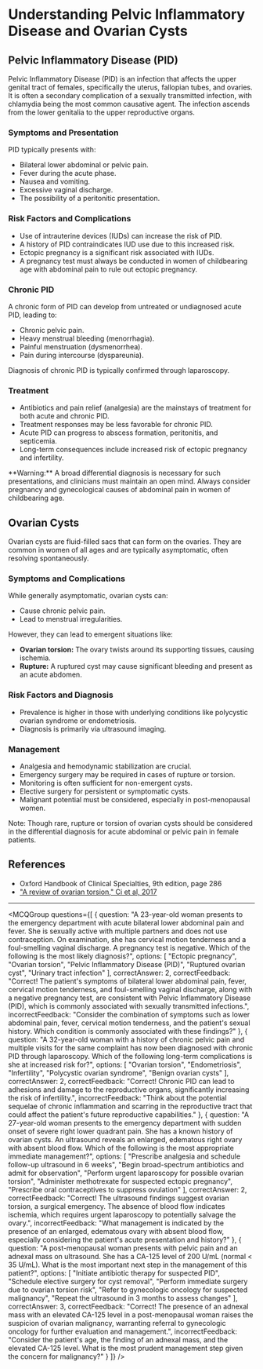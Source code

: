 
# Understanding Pelvic Inflammatory Disease and Ovarian Cysts

## Pelvic Inflammatory Disease (PID)

Pelvic Inflammatory Disease (PID) is an infection that affects the upper genital tract of females, specifically the uterus, fallopian tubes, and ovaries. It is often a secondary complication of a sexually transmitted infection, with chlamydia being the most common causative agent. The infection ascends from the lower genitalia to the upper reproductive organs.

### Symptoms and Presentation

PID typically presents with:

- Bilateral lower abdominal or pelvic pain.
- Fever during the acute phase.
- Nausea and vomiting.
- Excessive vaginal discharge.
- The possibility of a peritonitic presentation.

### Risk Factors and Complications

- Use of intrauterine devices (IUDs) can increase the risk of PID.
- A history of PID contraindicates IUD use due to this increased risk.
- Ectopic pregnancy is a significant risk associated with IUDs.
- A pregnancy test must always be conducted in women of childbearing age with abdominal pain to rule out ectopic pregnancy.

### Chronic PID

A chronic form of PID can develop from untreated or undiagnosed acute PID, leading to:

- Chronic pelvic pain.
- Heavy menstrual bleeding (menorrhagia).
- Painful menstruation (dysmenorrhea).
- Pain during intercourse (dyspareunia).

Diagnosis of chronic PID is typically confirmed through laparoscopy.

### Treatment

- Antibiotics and pain relief (analgesia) are the mainstays of treatment for both acute and chronic PID.
- Treatment responses may be less favorable for chronic PID.
- Acute PID can progress to abscess formation, peritonitis, and septicemia.
- Long-term consequences include increased risk of ectopic pregnancy and infertility.

<Callout emoji="⚠️">
**Warning:** A broad differential diagnosis is necessary for such presentations, and clinicians must maintain an open mind. Always consider pregnancy and gynecological causes of abdominal pain in women of childbearing age.
</Callout>

## Ovarian Cysts

Ovarian cysts are fluid-filled sacs that can form on the ovaries. They are common in women of all ages and are typically asymptomatic, often resolving spontaneously.

### Symptoms and Complications

While generally asymptomatic, ovarian cysts can:

- Cause chronic pelvic pain.
- Lead to menstrual irregularities.

However, they can lead to emergent situations like:
- **Ovarian torsion:** The ovary twists around its supporting tissues, causing ischemia.
- **Rupture:** A ruptured cyst may cause significant bleeding and present as an acute abdomen.

### Risk Factors and Diagnosis

- Prevalence is higher in those with underlying conditions like polycystic ovarian syndrome or endometriosis.
- Diagnosis is primarily via ultrasound imaging.

### Management

- Analgesia and hemodynamic stabilization are crucial.
- Emergency surgery may be required in cases of rupture or torsion.
- Monitoring is often sufficient for non-emergent cysts.
- Elective surgery for persistent or symptomatic cysts.
- Malignant potential must be considered, especially in post-menopausal women.

<Callout emoji="📝">
Note: Though rare, rupture or torsion of ovarian cysts should be considered in the differential diagnosis for acute abdominal or pelvic pain in female patients.
</Callout>

## References

- Oxford Handbook of Clinical Specialties, 9th edition, page 286
- ["A review of ovarian torsion," Ci et al, 2017](https://www.ncbi.nlm.nih.gov/pmc/articles/PMC5615993/)

---

<MCQGroup questions={[
  {
    question: "A 23-year-old woman presents to the emergency department with acute bilateral lower abdominal pain and fever. She is sexually active with multiple partners and does not use contraception. On examination, she has cervical motion tenderness and a foul-smelling vaginal discharge. A pregnancy test is negative. Which of the following is the most likely diagnosis?",
    options: [
      "Ectopic pregnancy",
      "Ovarian torsion",
      "Pelvic Inflammatory Disease (PID)",
      "Ruptured ovarian cyst",
      "Urinary tract infection"
    ],
    correctAnswer: 2,
    correctFeedback: "Correct! The patient's symptoms of bilateral lower abdominal pain, fever, cervical motion tenderness, and foul-smelling vaginal discharge, along with a negative pregnancy test, are consistent with Pelvic Inflammatory Disease (PID), which is commonly associated with sexually transmitted infections.",
    incorrectFeedback: "Consider the combination of symptoms such as lower abdominal pain, fever, cervical motion tenderness, and the patient's sexual history. Which condition is commonly associated with these findings?"
  },
  {
    question: "A 32-year-old woman with a history of chronic pelvic pain and multiple visits for the same complaint has now been diagnosed with chronic PID through laparoscopy. Which of the following long-term complications is she at increased risk for?",
    options: [
      "Ovarian torsion",
      "Endometriosis",
      "Infertility",
      "Polycystic ovarian syndrome",
      "Benign ovarian cysts"
    ],
    correctAnswer: 2,
    correctFeedback: "Correct! Chronic PID can lead to adhesions and damage to the reproductive organs, significantly increasing the risk of infertility.",
    incorrectFeedback: "Think about the potential sequelae of chronic inflammation and scarring in the reproductive tract that could affect the patient's future reproductive capabilities."
  },
  {
    question: "A 27-year-old woman presents to the emergency department with sudden onset of severe right lower quadrant pain. She has a known history of ovarian cysts. An ultrasound reveals an enlarged, edematous right ovary with absent blood flow. Which of the following is the most appropriate immediate management?",
    options: [
      "Prescribe analgesia and schedule follow-up ultrasound in 6 weeks",
      "Begin broad-spectrum antibiotics and admit for observation",
      "Perform urgent laparoscopy for possible ovarian torsion",
      "Administer methotrexate for suspected ectopic pregnancy",
      "Prescribe oral contraceptives to suppress ovulation"
    ],
    correctAnswer: 2,
    correctFeedback: "Correct! The ultrasound findings suggest ovarian torsion, a surgical emergency. The absence of blood flow indicates ischemia, which requires urgent laparoscopy to potentially salvage the ovary.",
    incorrectFeedback: "What management is indicated by the presence of an enlarged, edematous ovary with absent blood flow, especially considering the patient's acute presentation and history?"
  },
  {
    question: "A post-menopausal woman presents with pelvic pain and an adnexal mass on ultrasound. She has a CA-125 level of 200 U/mL (normal < 35 U/mL). What is the most important next step in the management of this patient?",
    options: [
      "Initiate antibiotic therapy for suspected PID",
      "Schedule elective surgery for cyst removal",
      "Perform immediate surgery due to ovarian torsion risk",
      "Refer to gynecologic oncology for suspected malignancy",
      "Repeat the ultrasound in 3 months to assess changes"
    ],
    correctAnswer: 3,
    correctFeedback: "Correct! The presence of an adnexal mass with an elevated CA-125 level in a post-menopausal woman raises the suspicion of ovarian malignancy, warranting referral to gynecologic oncology for further evaluation and management.",
    incorrectFeedback: "Consider the patient's age, the finding of an adnexal mass, and the elevated CA-125 level. What is the most prudent management step given the concern for malignancy?"
  }
]} />